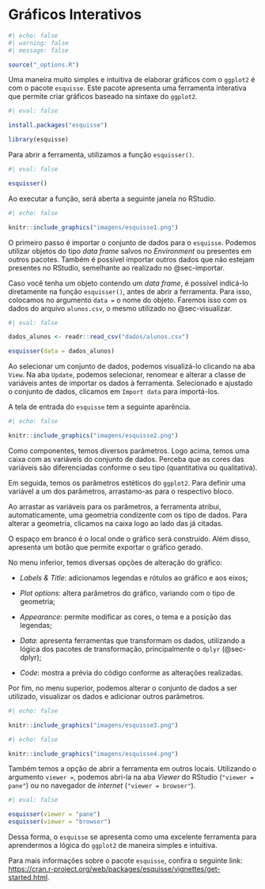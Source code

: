# Gráficos Interativos {#sec-esquisse}

```r
#| echo: false
#| warning: false
#| message: false

source("_options.R")
```

Uma maneira muito simples e intuitiva de elaborar gráficos com o `ggplot2` é com o pacote `esquisse`. Este pacote apresenta uma ferramenta interativa que permite criar gráficos baseado na sintaxe do `ggplot2`.

```r
#| eval: false

install.packages("esquisse")
```

```r
library(esquisse)
```

Para abrir a ferramenta, utilizamos a função `esquisser()`. 

```r
#| eval: false

esquisser()
```

Ao executar a função, será aberta a seguinte janela no RStudio.

```r
#| echo: false

knitr::include_graphics("imagens/esquisse1.png")
```

O primeiro passo é importar o conjunto de dados para o `esquisse`. Podemos utilizar objetos do tipo *data frame* salvos no *Environment* ou presentes em outros pacotes. Também é possível importar outros dados que não estejam presentes no RStudio, semelhante ao realizado no @sec-importar.

Caso você tenha um objeto contendo um *data frame*, é possível indicá-lo diretamente na função `esquisser()`, antes de abrir a ferramenta. Para isso, colocamos no argumento `data =` o nome do objeto. Faremos isso com os dados do arquivo `alunos.csv`, o mesmo utilizado no @sec-visualizar.

```r
#| eval: false

dados_alunos <- readr::read_csv("dados/alunos.csv")

esquisser(data = dados_alunos)
```

Ao selecionar um conjunto de dados, podemos visualizá-lo clicando na aba `View`. Na aba `Update`, podemos selecionar, renomear e alterar a classe de variáveis antes de importar os dados à ferramenta. Selecionado e ajustado o conjunto de dados, clicamos em `Import data` para importá-los.

A tela de entrada do `esquisse` tem a seguinte aparência.

```r
#| echo: false

knitr::include_graphics("imagens/esquisse2.png")
```

Como componentes, temos diversos parâmetros. Logo acima, temos uma caixa com as variáveis do conjunto de dados. Perceba que as cores das variáveis são diferenciadas conforme o seu tipo (quantitativa ou qualitativa).

Em seguida, temos os parâmetros estéticos do `ggplot2`. Para definir uma variável a um dos parâmetros, arrastamo-as para o respectivo bloco.

Ao arrastar as variáveis para os parâmetros, a ferramenta atribui, automaticamente, uma geometria condizente com os tipo de dados. Para alterar a geometria, clicamos na caixa logo ao lado das já citadas.

O espaço em branco é o local onde o gráfico será construído. Além disso, apresenta um botão que permite exportar o gráfico gerado.

No menu inferior, temos diversas opções de alteração do gráfico:

- *Labels & Title*: adicionamos legendas e rótulos ao gráfico e aos eixos;

- *Plot options*: altera parâmetros do gráfico, variando com o tipo de geometria;

- *Appearance*: permite modificar as cores, o tema e a posição das legendas;

- *Data*: apresenta ferramentas que transformam os dados, utilizando a lógica dos pacotes de transformação, principalmente o `dplyr` (@sec-dplyr);

- *Code*: mostra a prévia do código conforme as alterações realizadas.

Por fim, no menu superior, podemos alterar o conjunto de dados a ser utilizado, visualizar os dados e adicionar outros parâmetros.

```r
#| echo: false

knitr::include_graphics("imagens/esquisse3.png")
```

```r
#| echo: false

knitr::include_graphics("imagens/esquisse4.png")
```

Também temos a opção de abrir a ferramenta em outros locais. Utilizando o argumento `viewer =`, podemos abri-la na aba *Viewer* do RStudio (`"viewer = pane"`) ou no navegador de *internet* (`"viewer = browser"`).

```r
#| eval: false

esquisser(viewer = "pane")
esquisser(viewer = "browser")
```

Dessa forma, o `esquisse` se apresenta como uma excelente ferramenta para aprendermos a lógica do `ggplot2` de maneira simples e intuitiva.

Para mais informações sobre o pacote `esquisse`, confira o seguinte link: <https://cran.r-project.org/web/packages/esquisse/vignettes/get-started.html>.
